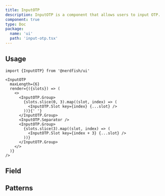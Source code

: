 ```yaml
---
title: InputOTP
description: InputOTP is a component that allows users to input OTP.
component: true
type: Doc
package:
  name: 'ui'
  path: 'input-otp.tsx'
---
```


<ComponentExample src="/components/examples/input-otp/demo.tsx">
  <InputOTPDemo />
</ComponentExample>

## Usage

```tsx
import {InputOTP} from '@nerdfish/ui'
```

```tsx
<InputOTP
  maxLength={6}
  render={({slots}) => (
    <>
      <InputOTP.Group>
        {slots.slice(0, 3).map((slot, index) => (
          <InputOTP.Slot key={index} {...slot} />
        ))}{' '}
      </InputOTP.Group>
      <InputOTP.Separator />
      <InputOTP.Group>
        {slots.slice(3).map((slot, index) => (
          <InputOTP.Slot key={index + 3} {...slot} />
        ))}
      </InputOTP.Group>
    </>
  )}
/>
```

## Field

<ComponentExample src="/components/examples/input-otp/field.tsx">
  <InputOTPFieldDemo />
</ComponentExample>

## Patterns

<ComponentExample src="/components/examples/input-otp/patterns.tsx">
  <InputOTPPatternsDemo />
</ComponentExample>
